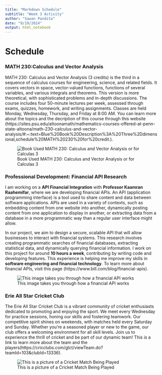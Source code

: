 ```yaml
---
title: "Markdown Schedule"
subtitle: "Week 3 Activity"
author: "Sawan Pandita"
date: "9/19/2024"
output: html_notebook
---
```


# Schedule

### MATH 230:Calculus and Vector Analysis

MATH 230: Calculus and Vector Analysis (3 credits) is the third in a sequence of calculus courses for engineering, science, and related fields. It covers vectors in space, vector-valued functions, functions of several variables, and various integrals and theorems. This version is more theoretical, with sophisticated problems and in-depth discussions. The course includes four 50-minute lectures per week, assessed through exams, quizzes, homework, and writing assignments. Classes are held Monday, Wednesday, Thursday, and Friday at 8:00 AM. You can learn more about the topics and the decription of this course through this website (https://sites.psu.edu/altoonamath/mathematics-courses-offered-at-penn-state-altoona/math-230-calculus-and-vector-analysis/#:~:text=Blue%20Book%20Description%3A%20Three%2Ddimensional,schedule%20MATH%20230%20for%20credit.). 

![Book Used MATH 230: Calculus and Vector Analysis or for Calculas 3 ](https://www.calcchat.com/images/book_covers/Calc-ETF-7e.png)


### Professional Development: Financial API Research

I am working on a **API Financial Integration** with **Professor Kaamran Raahemifar**, where we are developing financial APIs. An API (application programming interface) is a tool used to share content and data between software applications. APIs are used in a variety of contexts, such as embedding content from one website into another, dynamically posting content from one application to display in another, or extracting data from a database in a more programmatic way than a regular user interface might allow.

In our project, we aim to design a secure, scalable API that will allow businesses to interact with financial systems. This research involves creating programmatic searches of financial databases, extracting statistical data, and dynamically querying financial information. I work on this project for around **10 hours a week**, contributing by writing code and developing features. This experience is helping me improve my skills in **software engineering and financial technology**. To learn more about financial APIs, visit this page (https://www.bill.com/blog/financial-apis).

![This image takes you through how a financial API works](https://www.jpmorgan.com/content/dam/jpm/treasury-services/infographics/infographic-api.jpg)


### Erie All Star Cricket Club

The Erie All Star Cricket Club is a vibrant community of cricket enthusiasts dedicated to promoting and enjoying the sport. We meet every Wednesday for practice sessions, honing our skills and fostering teamwork. Our competitive spirit shines on weekends, with matches held every Saturday and Sunday. Whether you’re a seasoned player or new to the game, our club offers a welcoming environment for all skill levels. Join us to experience the thrill of cricket and be part of our dynamic team! This is a link to learn more about the team and the players(https://cricclubs.com/glct/viewTeam.do?teamId=103&clubId=13336).

![This is a picture of a Cricket Match Being Played](https://thumbs.dreamstime.com/z/test-cricket-match-international-england-india-edgbaston-birmingham-england-uk-64683030.jpg?ct=jpeg)





